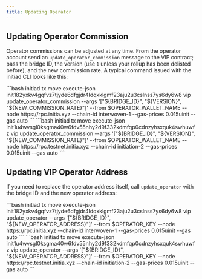 ```yaml
---
title: Updating Operator
---
```


## Updating Operator Commission

Operator commissions can be adjusted at any time. From the operator account send an `update_operator_commission` message to the VIP contract; pass the bridge ID, the version (use `1` unless your rollup has been delisted before), and the new commission rate. A typical command issued with the initiad CLI looks like this:

<Tabs>
  <Tab title="Mainnet">
    ```bash
    initiad tx move execute-json init182yxkv4gqfvz7tjyde6dfgjdr4ldqxklgmf23aju2u3cslnss7ys6dy6w8 vip update_operator_commission --args '["${BRIDGE_ID}", "${VERSION}", "${NEW_COMMISSION_RATE}"]' --from $OPERATOR_WALLET_NAME --node https://rpc.initia.xyz --chain-id interwoven-1 --gas-prices 0.015uinit --gas auto
    ```
  </Tab>
  <Tab title="Testnet">
    ```bash
    initiad tx move execute-json init1u4wvsgl0ksgma40w6fdv55nhy2d9f332kdmfqp0cdnzyhsxquk4swhuwfz vip update_operator_commission --args '["${BRIDGE_ID}", "${VERSION}", "${NEW_COMMISSION_RATE}"]' --from $OPERATOR_WALLET_NAME --node https://rpc.testnet.initia.xyz --chain-id initiation-2 --gas-prices 0.015uinit --gas auto
    ```
  </Tab>
</Tabs>

## Updating VIP Operator Address

If you need to replace the operator address itself, call `update_operator` with the bridge ID and the new operator address:

<Tabs>
  <Tab title="Mainnet">
    ```bash
    initiad tx move execute-json init182yxkv4gqfvz7tjyde6dfgjdr4ldqxklgmf23aju2u3cslnss7ys6dy6w8 vip update_operator --args '["${BRIDGE_ID}", "${NEW_OPERATOR_ADDRESS}"]' --from $OPERATOR_KEY --node https://rpc.initia.xyz --chain-id interwoven-1 --gas-prices 0.015uinit --gas auto
    ```
  </Tab>
  <Tab title="Testnet">
    ```bash
    initiad tx move execute-json init1u4wvsgl0ksgma40w6fdv55nhy2d9f332kdmfqp0cdnzyhsxquk4swhuwfz vip update_operator --args '["${BRIDGE_ID}", "${NEW_OPERATOR_ADDRESS}"]' --from $OPERATOR_KEY --node https://rpc.testnet.initia.xyz --chain-id initiation-2 --gas-prices 0.015uinit --gas auto
    ```
  </Tab>
</Tabs>